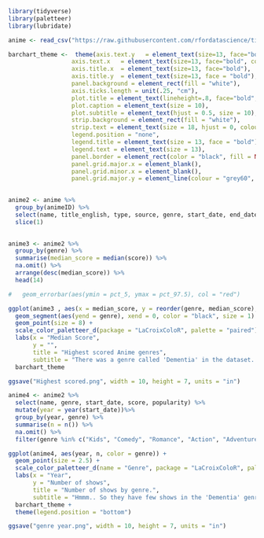 ```{r}
library(tidyverse)
library(paletteer)
library(lubridate)
```




```{r}
anime <- read_csv("https://raw.githubusercontent.com/rfordatascience/tidytuesday/master/data/2019/2019-04-23/tidy_anime.csv")
```


```{r}
barchart_theme <-  theme(axis.text.y   = element_text(size=13, face="bold", colour = "black"),
                  axis.text.x   = element_text(size=13, face="bold", colour = "black"),
                  axis.title.x  = element_text(size=13, face="bold"),
                  axis.title.y  = element_text(size=13, face = "bold"),
                  panel.background = element_rect(fill = "white"),
                  axis.ticks.length = unit(.25, "cm"),
                  plot.title = element_text(lineheight=.8, face="bold", hjust = 0.5),
                  plot.caption = element_text(size = 10),
                  plot.subtitle = element_text(hjust = 0.5, size = 10),
                  strip.background = element_rect(fill = "white"),
                  strip.text = element_text(size = 18, hjust = 0, colour = "black", face ="bold"),
                  legend.position = "none",
                  legend.title = element_text(size = 13, face = "bold"),
                  legend.text = element_text(size = 13),
                  panel.border = element_rect(color = "black", fill = NA, size = 2),
                  panel.grid.major.x = element_blank(),
                  panel.grid.minor.x = element_blank(),
                  panel.grid.major.y = element_line(colour = "grey60", linetype = "dashed"))
  
```

```{r}
anime2 <- anime %>%
  group_by(animeID) %>%
  select(name, title_english, type, source, genre, start_date, end_date, score, popularity, favorites) %>%
  slice(1)
  
```
```{r}
anime3 <- anime2 %>%
  group_by(genre) %>%
  summarise(median_score = median(score)) %>%
  na.omit() %>%
  arrange(desc(median_score)) %>%
  head(14)

#   geom_errorbar(aes(ymin = pct_5, ymax = pct_97.5), col = "red")

ggplot(anime3 , aes(x = median_score, y = reorder(genre, median_score), color = genre)) +
  geom_segment(aes(yend = genre), xend = 0, color = "black", size = 1) +
  geom_point(size = 8) +
  scale_color_paletteer_d(package = "LaCroixColoR", palette = "paired") +
  labs(x = "Median Score",
       y = "",
       title = "Highest scored Anime genres",
       subtitle = "There was a genre called 'Dementia' in the dataset. Why?") +
  barchart_theme

ggsave("Highest scored.png", width = 10, height = 7, units = "in")

```



```{r}

anime4 <- anime2 %>%
  select(name, genre, start_date, score, popularity) %>%
  mutate(year = year(start_date))%>%
  group_by(year, genre) %>%
  summarise(n = n()) %>%
  na.omit() %>%
  filter(genre %in% c("Kids", "Comedy", "Romance", "Action", "Adventure", "Dementia"))

ggplot(anime4, aes(year, n, color = genre)) +
  geom_point(size = 2.5) +
  scale_color_paletteer_d(name = "Genre", package = "LaCroixColoR", palette = "PassionFruit")+
  labs(x = "Year",
       y = "Number of shows",
       title = "Number of shows by genre.", 
       subtitle = "Hmmm.. So they have few shows in the 'Dementia' genre. WHY?") +
  barchart_theme +
  theme(legend.position = "bottom")

ggsave("genre year.png", width = 10, height = 7, units = "in")
  
```

